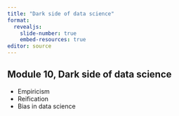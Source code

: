 ```yaml
---
title: "Dark side of data science"
format: 
  revealjs:
    slide-number: true
    embed-resources: true
editor: source
---
```


## Module 10, Dark side of data science

-   Empiricism
-   Reification
-   Bias in data science

